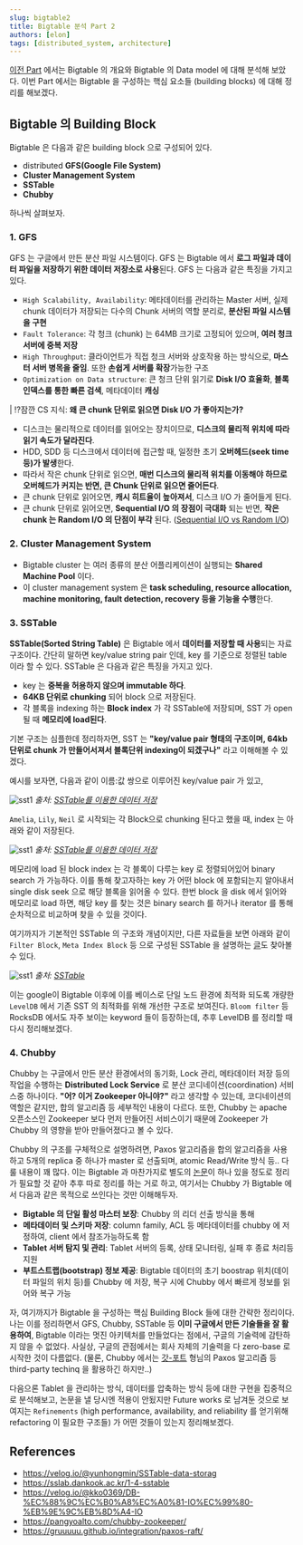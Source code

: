 ```yaml
---
slug: bigtable2
title: Bigtable 분석 Part 2
authors: [elon]
tags: [distributed_system, architecture]
---
```


[이전 Part](/blog/bigtable1) 에서는 Bigtable 의 개요와 Bigtable 의 Data model 에 대해 분석해 보았다.
이번 Part 에서는 Bigtable 을 구성하는 핵심 요소들 (building blocks) 에 대해 정리를 해보겠다.

<!-- truncate -->

## Bigtable 의 Building Block
Bigtable 은 다음과 같은 building block 으로 구성되어 있다.
- distributed **GFS(Google File System)**
- **Cluster Management System**
- **SSTable**
- **Chubby**

하나씩 살펴보자.
### 1. GFS
GFS 는 구글에서 만든 분산 파일 시스템이다. GFS 는 Bigtable 에서 **로그 파일과 데이터 파일을 저장하기 위한 데이터 저장소로 사용**된다. GFS 는 다음과 같은 특징을 가지고 있다.
- `High Scalability, Availability`: 메타데이터를 관리하는 Master 서버, 실제 chunk 데이터가 저장되는 다수의 Chunk 서버의 역할 분리로, **분산된 파일 시스템을 구현**
- `Fault Tolerance`: 각 청크 (chunk) 는 64MB 크기로 고정되어 있으며, **여러 청크 서버에 중복 저장**
- `High Throughput`: 클라이언트가 직접 청크 서버와 상호작용 하는 방식으로, **마스터 서버 병목을 줄임**. 또한 **손쉽게 서버를 확장**가능한 구조
- `Optimization on Data structure`: 큰 청크 단위 읽기로 **Disk I/O 효율화**, **블록 인덱스를 통한 빠른 검색**, 메타데이터 **캐싱**

| ⁉️잠깐 CS 지식: **왜 큰 chunk 단위로 읽으면 Disk I/O 가 좋아지는가?**
- 디스크는 물리적으로 데이터를 읽어오는 장치이므로, **디스크의 물리적 위치에 따라 읽기 속도가 달라진다**.
- HDD, SDD 등 디스크에서 데이터에 접근할 때, 일정한 초기 **오버헤드(seek time 등)가 발생**한다.
- 따라서 작은 chunk 단위로 읽으면, **매번 디스크의 물리적 위치를 이동해야 하므로 오버헤드가 커지는 반면, 큰 Chunk 단위로 읽으면 줄어든다**.
- 큰 chunk 단위로 읽어오면, **캐시 히트율이 높아져서**, 디스크 I/O 가 줄어들게 된다.
- 큰 chunk 단위로 읽어오면, **Sequential I/O 의 장점이 극대화** 되는 반면, **작은 chunk 는 Random I/O 의 단점이 부각** 된다. ([Sequential I/O vs Random I/O](https://velog.io/@kko0369/DB-%EC%88%9C%EC%B0%A8%EC%A0%81-IO%EC%99%80-%EB%9E%9C%EB%8D%A4-IO))

### 2. Cluster Management System
- Bigtable cluster 는 여러 종류의 분산 어플리케이션이 실행되는 **Shared Machine Pool** 이다.
- 이 cluster management system 은 **task scheduling, resource allocation, machine monitoring, fault detection, recovery 등을 기능을 수행**한다.

### 3. SSTable
**SSTable(Sorted String Table)** 은 Bigtable 에서 **데이터를 저장할 때 사용**되는 자료 구조이다. 간단히 말하면 key/value string pair 인데, key 를 기준으로 정렬된 table 이라 할 수 있다.
SSTable 은 다음과 같은 특징을 가지고 있다.
- key 는 **중복을 허용하지 않으며 immutable 하다**.
- **64KB 단위로 chunking** 되어 block 으로 저장된다.
- 각 블록을 indexing 하는 **Block index** 가 각 SSTable에 저장되며, SST 가 open 될 때 **메모리에 load된다**.

기본 구조는 심플한데 정리하자면, SST 는 **"key/value pair 형태의 구조이며, 64kb 단위로 chunk 가 만들어서져서 블록단위 indexing이 되겠구나"** 라고 이해해볼 수 있겠다.

예시를 보자면, 다음과 같이 이름:값 쌍으로 이루어진 key/value pair 가 있고,
<p style={{ textAlign: 'center' }}>
  <img
    src={require('./sst1.png').default}
    alt="sst1"
    style={{ maxWidth: '1000px', width: '100%', height: 'auto' }}
  />
  <em>출처: <a href="https://velog.io/@yunhongmin/SSTable-data-storage">SSTable를 이용한 데이터 저장</a></em>
</p>

`Amelia`, `Lily`, `Neil` 로 시작되는 각 Block으로 chunking 된다고 했을 때, index 는 아래와 같이 저장된다.
<p style={{ textAlign: 'center' }}>
  <img
    src={require('./sst2.png').default}
    alt="sst1"
    style={{ maxWidth: '1000px', width: '100%', height: 'auto' }}
  />
  <em>출처: <a href="https://velog.io/@yunhongmin/SSTable-data-storage">SSTable를 이용한 데이터 저장</a></em>
</p>

메모리에 load 된 block index 는 각 블록이 다루는 key 로 정렬되어있어 binary search 가 가능하다. 이를 통해 찾고자하는 key 가 어떤 block 에 포함되는지 알아내서 single disk seek 으로 해당 블록을 읽어올 수 있다.
한번 block 을 disk 에서 읽어와 메모리로 load 하면, 해당 key 를 찾는 것은 binary search 를 하거나 iterator 를 통해 순차적으로 비교하며 찾을 수 있을 것이다.

여기까지가 기본적인 SSTable 의 구조와 개념이지만, 다른 자료들을 보면 아래와 같이 `Filter Block`, `Meta Index Block` 등 으로 구성된 SSTable 을 설명하는 [글](https://sslab.dankook.ac.kr/1-4-sstable/)도 찾아볼 수 있다.
<p style={{ textAlign: 'center' }}>
  <img
    src={require('./sst3.png').default}
    alt="sst1"
    style={{ maxWidth: '300px', width: '100%', height: 'auto' }}
  />
  <em>출처: <a href="https://sslab.dankook.ac.kr/1-4-sstable/">SSTable</a></em>
</p>

이는 google이 Bigtable 이후에 이를 베이스로 단일 노드 환경에 최적화 되도록 개량한 `LevelDB`  에서 기존 SST 의 최적화를 위해 개선한 구조로 보여진다.
`Bloom filter` 등 RocksDB 에서도 자주 보이는 keyword 들이 등장하는데, 추후 LevelDB 를 정리할 때 다시 정리해보겠다.

### 4. Chubby
Chubby 는 구글에서 만든 분산 환경에서의 동기화, Lock 관리, 메타데이터 저장 등의 작업을 수행하는 **Distributed Lock Service** 로 분산 코디네이션(coordination) 서비스중 하나이다.
**"어? 이거 Zookeeper 아니야?"** 라고 생각할 수 있는데, 코디네이션의 역할은 같지만, 합의 알고리즘 등 세부적인 내용이 다르다.
또한, Chubby 는 apache 오픈소스인 Zookeeper 보다 먼저 만들어진 서비스이기 때문에 Zookeeper 가 Chubby 의 영향을 받아 만들어졌다고 볼 수 있다.

Chubby 의 구조를 구체적으로 설명하려면, Paxos 알고리즘을 합의 알고리즘을 사용하고 5개의 replica 중 하나가 master 로 선출되며, atomic Read/Write 방식 등.. 다룰 내용이 꽤 많다.
이는 Bigtable 과 마찬가지로 별도의 [논문](https://research.google/pubs/the-chubby-lock-service-for-loosely-coupled-distributed-systems/?ref=pangyoalto.com)이 하나 있을 정도로 정리가 필요할 것 같아 추후 따로 정리를 하는 거로 하고,
여기서는 Chubby 가 Bigtable 에서 다음과 같은 목적으로 쓰인다는 것만 이해해두자.
- **Bigtable 의 단일 활성 마스터 보장**: Chubby 의 리더 선출 방식을 통해
- **메타데이터 및 스키마 저장**: column family, ACL 등 메타데이터를 chubby 에 저정하여, client 에서 참조가능하도록 함
- **Tablet 서버 탐지 및 관리**: Tablet 서버의 등록, 상태 모니터링, 실패 후 종료 처리등 지원
- **부트스트랩(bootstrap) 정보 제공**: Bigtable 데이터의 초기 boostrap 위치(데이터 파일의 위치 등)를 Chubby 에 저장, 복구 시에 Chubby 에서 빠르게 정보를 읽어와 복구 가능

자, 여기까지가 Bigtable 을 구성하는 핵심 Building Block 들에 대한 간략한 정리이다. 나는 이를 정리하면서 GFS, Chubby, SSTable 등 **이미 구글에서 만든 기술들을 잘 활용하여**, Bigtable 이라는 멋진 아키텍처를 만들었다는 점에서, 구글의 기술력에 감탄하지 않을 수 없었다.
사실상, 구글의 관점에서는 회사 자체의 기술력을 다 zero-base 로 시작한 것이 다름없다. (물론, Chubby 에서는  [갓-포트](https://en.wikipedia.org/wiki/Leslie_Lamport) 형님의 Paxos 알고리즘 등 third-party techinq 을 활용하긴 하지만..)

다음으론 Tablet 을 관리하는 방식, 데이터를 압축하는 방식 등에 대한 구현을 집중적으로 분석해보고, 논문을 낼 당시엔 적용이 안됬지만 Future works 로 남겨둔 것으로 보여지는 `Refinements` (high performance, availability, and reliability 를 얻기위해 refactoring 이 필요한 구조들) 가 어떤 것들이 있는지 정리해보겠다.
## References
- https://velog.io/@yunhongmin/SSTable-data-storag
- https://sslab.dankook.ac.kr/1-4-sstable
- https://velog.io/@kko0369/DB-%EC%88%9C%EC%B0%A8%EC%A0%81-IO%EC%99%80-%EB%9E%9C%EB%8D%A4-IO
- https://pangyoalto.com/chubby-zookeeper/
- https://gruuuuu.github.io/integration/paxos-raft/
